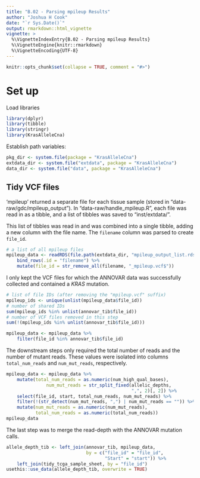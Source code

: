 ```yaml
---
title: "B.02 - Parsing mpileup Results"
author: "Joshua H Cook"
date: "`r Sys.Date()`"
output: rmarkdown::html_vignette
vignette: >
  %\VignetteIndexEntry{B.02 - Parsing mpileup Results}
  %\VignetteEngine{knitr::rmarkdown}
  %\VignetteEncoding{UTF-8}
---
```


```r
knitr::opts_chunk$set(collapse = TRUE, comment = "#>")
```

# Set up

Load libraries

```r
library(dplyr)
library(tibble)
library(stringr)
library(KrasAlleleCna)
```

Establish path variables:

```r
pkg_dir <- system.file(package = "KrasAlleleCna")
extdata_dir <- system.file("extdata", package = "KrasAlleleCna")
data_dir <- system.file("data", package = "KrasAlleleCna")
```

## Tidy VCF files

'mpileup' returned a separate file for each tissue sample (stored in "data-raw/gdc/mpileup\_output"). In "data-raw/handle\_mpileup.R", each file was read in as a tibble, and a list of tibbles was saved to "inst/extdata/".

This list of tibbles was read in and was combined into a single tibble, adding a new column with the file name. The `filename` column was parsed to create `file_id`.

```r
# a list of all mpileup files
mpileup_data <- readRDS(file.path(extdata_dir, "mpileup_output_list.rds")) %>%
    bind_rows(.id = "filename") %>%
    mutate(file_id = str_remove_all(filename, "_mpileup.vcf$"))
```

I only kept the VCF files for which the ANNOVAR data was successfully collected and contained a *KRAS* mutation.

```r
# list of file IDs (after removing the "mpileup.vcf" suffix)
mpileup_ids <- unique(unlist(mpileup_data$file_id))
# number of shared IDs
sum(mpileup_ids %in% unlist(annovar_tib$file_id))
# number of VCF files removed in this step
sum(!(mpileup_ids %in% unlist(annovar_tib$file_id)))
```

```r
mpileup_data <- mpileup_data %>%
    filter(file_id %in% annovar_tib$file_id)
```

The downstream steps only required the total number of reads and the number of mutant reads. These values were isolated into columns `total_num_reads` and `num_mut_reads`, respectively.

```r
mpileup_data <- mpileup_data %>%
    mutate(total_num_reads = as.numeric(num_high_qual_bases),
               num_mut_reads = str_split_fixed(allelic_depths,
                                               ",", 2)[, 2]) %>%
    select(file_id, start, total_num_reads, num_mut_reads) %>%
    filter(!(str_detect(num_mut_reads, ",") | num_mut_reads == "")) %>%
    mutate(num_mut_reads = as.numeric(num_mut_reads),
           total_num_reads = as.numeric(total_num_reads))
mpileup_data
```

The last step was to merge the read-depth with the ANNOVAR mutation calls.

```r
allele_depth_tib <- left_join(annovar_tib, mpileup_data,
                              by = c("file_id" = "file_id",
                                     "Start" = "start")) %>%
    left_join(tidy_tcga_sample_sheet, by = "file_id")
usethis::use_data(allele_depth_tib, overwrite = TRUE)
```
